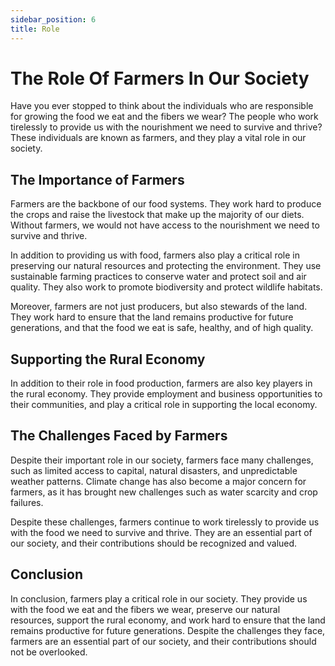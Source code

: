 ```yaml
---
sidebar_position: 6
title: Role
---
```


# The Role Of Farmers In Our Society

Have you ever stopped to think about the individuals who are responsible for growing the food we eat and the fibers we wear? The people who work tirelessly to provide us with the nourishment we need to survive and thrive? These individuals are known as farmers, and they play a vital role in our society.

## The Importance of Farmers

Farmers are the backbone of our food systems. They work hard to produce the crops and raise the livestock that make up the majority of our diets. Without farmers, we would not have access to the nourishment we need to survive and thrive.

In addition to providing us with food, farmers also play a critical role in preserving our natural resources and protecting the environment. They use sustainable farming practices to conserve water and protect soil and air quality. They also work to promote biodiversity and protect wildlife habitats.

Moreover, farmers are not just producers, but also stewards of the land. They work hard to ensure that the land remains productive for future generations, and that the food we eat is safe, healthy, and of high quality.

## Supporting the Rural Economy

In addition to their role in food production, farmers are also key players in the rural economy. They provide employment and business opportunities to their communities, and play a critical role in supporting the local economy.

## The Challenges Faced by Farmers

Despite their important role in our society, farmers face many challenges, such as limited access to capital, natural disasters, and unpredictable weather patterns. Climate change has also become a major concern for farmers, as it has brought new challenges such as water scarcity and crop failures.

Despite these challenges, farmers continue to work tirelessly to provide us with the food we need to survive and thrive. They are an essential part of our society, and their contributions should be recognized and valued.

## Conclusion

In conclusion, farmers play a critical role in our society. They provide us with the food we eat and the fibers we wear, preserve our natural resources, support the rural economy, and work hard to ensure that the land remains productive for future generations. Despite the challenges they face, farmers are an essential part of our society, and their contributions should not be overlooked.
